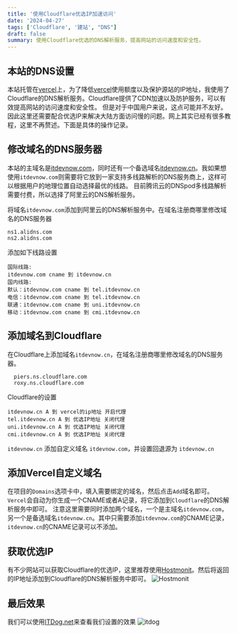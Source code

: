 ```yaml
---
title: '使用Cloudflare优选IP加速访问'
date: '2024-04-27'
tags: ['Cloudflare', '建站', "DNS"]
draft: false
summary: 使用Cloudflare优选的DNS解析服务，提高网站的访问速度和安全性。
---
```


## 本站的DNS设置
本站托管在[vercel](http://vercel.com)上，为了降低[vercel](http://vercel.com)使用额度以及保护源站的IP地址，我使用了Cloudflare的DNS解析服务。Cloudflare提供了CDN加速以及防护服务，可以有效提高网站的访问速度和安全性。
但是对于中国用户来说，这点可能并不友好。因此这里还需要配合优选IP来解决大陆方面访问慢的问题。网上其实已经有很多教程，这里不再赘述。下面是具体的操作记录。

## 修改域名的DNS服务器
本站的主域名是[itdevnow.com](http://itdevnow.com)，同时还有一个备选域名[itdevnow.cn](http://itdevnow.cn)。我如果想使用`itdevnow.com`则需要将它放到一家支持多线路解析的DNS服务商上，这样可以根据用户的地理位置自动选择最优的线路。
目前腾讯云的DNSpod多线路解析需要付费，所以选择了阿里云的DNS解析服务。

将域名`itdevnow.com`添加到阿里云的DNS解析服务中。在域名注册商哪里修改域名的DNS服务器
```
ns1.alidns.com
ns2.alidns.com
```
添加如下线路设置
```
国际线路:
itdevnow.com cname 到 itdevnow.cn
国内线路:
默认：itdevnow.com cname 到 tel.itdevnow.cn
电信：itdevnow.com cname 到 tel.itdevnow.cn
联通：itdevnow.com cname 到 uni.itdevnow.cn
移动：itdevnow.com cname 到 cmi.itdevnow.cn
```

## 添加域名到Cloudflare
在Cloudflare上添加域名`itdevnow.cn`，在域名注册商哪里修改域名的DNS服务器。
  ```
    piers.ns.cloudflare.com
    roxy.ns.cloudflare.com
  ```
Cloudflare的设置
```
itdevnow.cn A 到 vercel的ip地址 开启代理
tel.itdevnow.cn A 到 优选IP地址 关闭代理
uni.itdevnow.cn A 到 优选IP地址 关闭代理
cmi.itdevnow.cn A 到 优选IP地址 关闭代理
```

`itdevnow.cn` 添加自定义域名 `itdevnow.com`，并设置回退源为 `itdevnow.cn`


## 添加Vercel自定义域名
在项目的`Domains`选项卡中，填入需要绑定的域名，然后点击`Add`域名即可。`Vercel`会自动为你生成一个CNAME或者A记录，将它添加到`Cloudflare`的DNS解析服务中即可。
注意这里需要同时添加两个域名，一个是主域名`itdevnow.com`，另一个是备选域名`itdevnow.cn`。其中只需要添加`itdevnow.com`的CNAME记录，`itdevnow.cn`的CNAME记录可以不添加。

## 获取优选IP
有不少网站可以获取Cloudflare的优选IP，这里推荐使用[Hostmonit](https://stock.hostmonit.com/CloudFlareYes)。然后将返回的IP地址添加到Cloudflare的DNS解析服务中即可。
![Hostmonit](/static/images/Hostmonit.png)

## 最后效果
我们可以使用[ITDog.net](https://www.itdog.cn/http/)来查看我们设置的效果
![itdog](/static/images/itdog.png)











